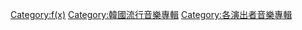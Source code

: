 [[Category:f(x)|Category:f(x)]]
[[Category:韓國流行音樂專輯|Category:韓國流行音樂專輯]]
[[Category:各演出者音樂專輯|Category:各演出者音樂專輯]]